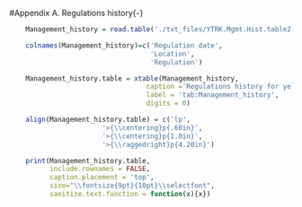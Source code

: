 <!-- ====================================================================== -->
<!-- **********APPENDICES******************* -->
<!-- ====================================================================== -->
\FloatBarrier

<!-- stuff from Melissa Monk's ReadMe.pdf -->

#Appendix A. Regulations history{-}
\label{sec:AppendixA}
\renewcommand{\thepage}{A-\arabic{page}} 
\renewcommand{\thefigure}{A\arabic{figure}} 
\renewcommand{\thetable}{A\arabic{table}} 
\setcounter{page}{1} 
\setcounter{figure}{0} 
\setcounter{table}{0} 

<!-- end of stuff from Melissa Monk's ReadMe.pdf -->

```r
    Management_history = read.table('./txt_files/YTRK.Mgmt.Hist.table2.txt', header=TRUE)

    colnames(Management_history)=c('Regulation date',
                                   'Location',
                                   'Regulation')

    Management_history.table = xtable(Management_history, 
                                  caption ='Regulations history for yellowtail rockfish (Northern and Southern stocks).',
                                  label = 'tab:Management_history',
                                  digits = 0)

    align(Management_history.table) = c('lp',
                       '>{\\centering}p{.60in}',
                       '>{\\centering}p{1.0in}',
                       '>{\\raggedright}p{4.20in}')

    print(Management_history.table, 
          include.rownames = FALSE,
          caption.placement = 'top',
          size="\\fontsize{9pt}{10pt}\\selectfont",
          sanitize.text.function = function(x){x})



```

\FloatBarrier
\newpage

